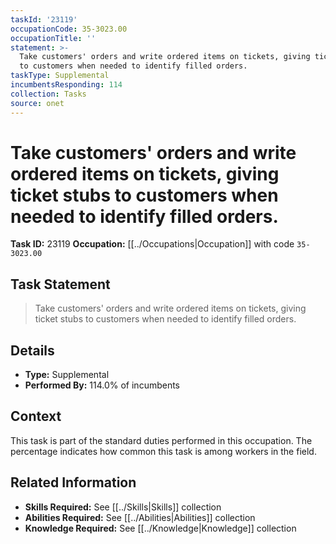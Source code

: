```yaml
---
taskId: '23119'
occupationCode: 35-3023.00
occupationTitle: ''
statement: >-
  Take customers' orders and write ordered items on tickets, giving ticket stubs
  to customers when needed to identify filled orders.
taskType: Supplemental
incumbentsResponding: 114
collection: Tasks
source: onet
---
```

# Take customers' orders and write ordered items on tickets, giving ticket stubs to customers when needed to identify filled orders.

**Task ID:** 23119
**Occupation:** [[../Occupations|Occupation]] with code `35-3023.00`

## Task Statement

> Take customers' orders and write ordered items on tickets, giving ticket stubs to customers when needed to identify filled orders.

## Details

- **Type:** Supplemental
- **Performed By:** 114.0% of incumbents

## Context

This task is part of the standard duties performed in this occupation. The percentage indicates how common this task is among workers in the field.

## Related Information

- **Skills Required:** See [[../Skills|Skills]] collection
- **Abilities Required:** See [[../Abilities|Abilities]] collection
- **Knowledge Required:** See [[../Knowledge|Knowledge]] collection
